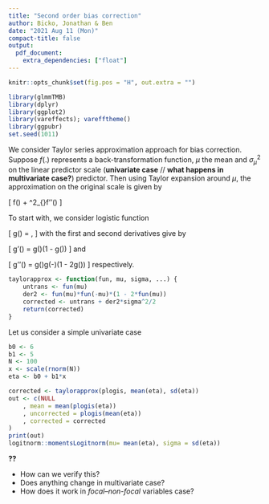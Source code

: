 ```yaml
---
title: "Second order bias correction"
author: Bicko, Jonathan & Ben
date: "2021 Aug 11 (Mon)"
compact-title: false
output:
  pdf_document:
    extra_dependencies: ["float"]
---
```


```r
knitr::opts_chunk$set(fig.pos = "H", out.extra = "")

library(glmmTMB)
library(dplyr)
library(ggplot2)
library(vareffects); varefftheme()
library(ggpubr)
set.seed(1011)

```

\section{Introduction}

We consider Taylor series approximation approach for bias correction. Suppose $f(.)$ represents a back-transformation function, $\mu$ the mean and $\sigma^2_\mu$ on the linear predictor scale (**univariate case** // **what happens in multivariate case?**) predictor. Then using Taylor expansion around $\mu$, the approximation on the original scale is given by

\[
f(\mu) + \frac{1}{2}\sigma^2_{\mu}f''(\mu)
\]

To start with, we consider logistic function 

\[
g(\mu) = \frac{1}{1 + \exp(-\mu)},
\]
with the first and second derivatives give by

\[
g'(\mu) = g(\mu)(1 - g(\mu))
\]
and 

\[
g''(\mu) = g(\mu)g(-\mu)(1 - 2g(\mu))
\]
respectively.

```r
taylorapprox <- function(fun, mu, sigma, ...) {
	untrans <- fun(mu)
	der2 <- fun(mu)*fun(-mu)*(1 - 2*fun(mu))
	corrected <- untrans + der2*sigma^2/2
	return(corrected)
}
```

Let us consider a simple univariate case

```r
b0 <- 6
b1 <- 5
N <- 100
x <- scale(rnorm(N))
eta <- b0 + b1*x

corrected <- taylorapprox(plogis, mean(eta), sd(eta))
out <- c(NULL
	, mean = mean(plogis(eta))
	, uncorrected = plogis(mean(eta))
	, corrected = corrected
)
print(out)
logitnorm::momentsLogitnorm(mu= mean(eta), sigma = sd(eta))
```

**??**

- How can we verify this?
- Does anything change in multivariate case?
- How does it work in _focal_--_non-focal_ variables case?

